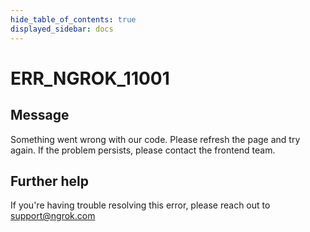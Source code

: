 ```yaml
---
hide_table_of_contents: true
displayed_sidebar: docs
---
```



# ERR_NGROK_11001

## Message

Something went wrong with our code. Please refresh the page and try again. If the problem persists, please contact the frontend team.

<ErrorDetails error="err_ngrok_11001" />

## Further help

If you're having trouble resolving this error, please reach out to [support@ngrok.com](mailto:support@ngrok.com?subject=Help%20with%20ERR_NGROK_11001)
